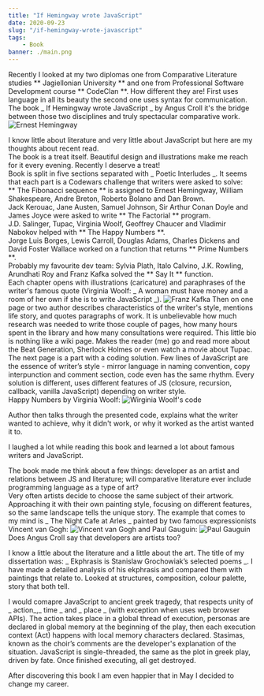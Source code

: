 ```yaml
---
title: "If Hemingway wrote JavaScript"
date: 2020-09-23
slug: "/if-hemingway-wrote-javascript"
tags:
    - Book
banner: ./main.png
---
```

Recently I looked at my two diplomas one from Comparative Literature studies ** Jagiellonian University ** and 
one from Professional Software Development course ** CodeClan **. How different 
they are! First uses language in all its beauty the second one uses syntax for 
communication.  
The book _ If Hemingway wrote JavaScript _ by Angus Croll it's the bridge between 
those two disciplines and truly spectacular comparative work.
![Ernest Hemingway](./main.png)


I know little about literature and very little about JavaScript but here are my thoughts about recent read.  
The book is a treat itself. Beautiful design and illustrations make me reach for it every evening. 
Recently I deserve a treat!  
Book is split in five sections separated with _ Poetic Interludes _. It seems that each part is a 
Codewars challenge that writers were asked to solve:  
** The Fibonacci sequence ** is assigned to Ernest Hemingway, William Shakespeare, Andre Breton, 
Roberto Bolano and Dan Brown.  
Jack Kerouac, Jane Austen, Samuel Johnson, Sir Arthur Conan Doyle and James Joyce were asked to write 
** The Factorial ** program.  
J.D. Salinger, Tupac, Virginia Woolf, Geoffrey Chaucer and Vladimir Nabokov helped with ** The Happy 
Numbers **.  
Jorge Luis Borges, Lewis Carroll, Douglas Adams, Charles Dickens and David Foster Wallace worked on a 
function that returns ** Prime Numbers **.  
Probably my favourite dev team: Sylvia Plath, Italo Calvino, J.K. Rowling, Arundhati Roy and Franz Kafka 
solved the ** Say It ** function.  
Each chapter opens with illustrations (caricature) and paraphrases of the writer's famous quote 
(Virginia Woolf: _ A woman must have money and a room of her own if she is to write JavaScript _). 
![Franz Kafka](./kafka.png)
Then on one page or two author describes characteristics of the writer's style, mentions life story, 
and quotes paragraphs of work.  It is unbelievable how much research was needed to write those couple 
of pages, how many hours spent in the library and how many consultations were required. This little bio 
is nothing like a wiki page. Makes the reader (me) go and read more about the Beat Generation, 
Sherlock Holmes or even watch a movie about Tupac. The next page is a part with a coding solution. 
Few lines of JavaScript are the essence of writer’s style - mirror language in naming convention, 
copy interpunction and comment section, code even has the same rhythm. Every solution is different, 
uses different features of JS (closure, recursion, callback, vanilla JavaScript) depending on writer style.  
Happy Numbers by Virginia Woolf:
![Wirginia Woolf's code](./virginia.png)

Author then talks through the presented code, explains what the writer wanted to achieve, why it didn't
work, or why it worked as the artist wanted it to.  

I laughed a lot while reading this book and learned a lot about famous writers and JavaScript.

The book made me think about a few things: developer as an artist and relations between JS and literature;
will comparative literature ever include programming language as a type of art?  
Very often artists decide to choose the same subject of their artwork. Approaching it with their own 
painting style, focusing on different features, so the same landscape tells the unique story. The 
example that comes to my mind is _ The Night Cafe at Arles _ painted by two famous expressionists Vincent 
van Gogh: 
![Vincent van Gogh](./vangogh.png)
and Paul Gauguin:
![Paul Gauguin](./gauguin.png)
Does Angus Croll say that developers are artists too?

I know a little about the literature and a little about the art. The title of my dissertation was: 
_ Ekphrasis is Stanislaw Grochowiak’s selected poems _. I have made a detailed analysis of his ekphrasis 
and compared them with paintings that relate to. Looked at structures, composition, colour palette, 
story that both tell.  

I would comapre JavaScript to ancient greek tragedy,
that respects unity of _ action_,_ time _ and _ place _ (with exception when uses web browser APIs).
The action takes place in a global thread of execution, personas are declared in global memory at the
beginning of the play, then each execution context (Act) happens with local memory characters declared. 
Stasimas, known as the choir’s comments are the developer's explanation of the situation. JavaScript is 
single-threaded, the same as the plot in greek play, driven by fate. Once finished executing, all get 
destroyed.  

After discovering this book I am even happier that in May I decided to change my career.




